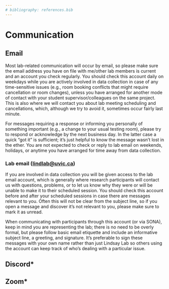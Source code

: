 ```yaml
---
# bibliography: references.bib
---
```


# Communication

## Email

Most lab-related communication will occur by email, so please make sure the email address you have on file with me/other lab members is current and an account you check regularly. You should check this account daily on weekdays while you are actively involved in data collection in case of any time-sensitive issues (e.g., room booking conflicts that might require cancellation or room changes), unless you have arranged for another mode of contact with your student supervisor/colleagues on the same project. This is also where we will contact you about lab meeting scheduling and cancellations, which, although we try to avoid it, sometimes occur fairly last minute.

For messages requiring a response or informing you personally of something important (e.g., a change to your usual testing room), please try to respond or acknowledge by the next business day. In the latter case a quick “got it” is sufficient; it’s just helpful to know the message wasn’t lost in the ether. You are not expected to check or reply to lab email on weekends, holidays, or anytime you have arranged for time away from data collection.

### Lab email ([lindlab@uvic.ca](lindlab@uvic.ca))

If you are involved in data collection you will be given access to the lab email account, which is generally where research participants will contact us with questions, problems, or to let us know why they were or will be unable to make it to their scheduled session. You should check this account before and after your scheduled sessions in case there are messages relevant to you. Often this will not be clear from the subject line, so if you open a message and discover it’s not relevant to you, please make sure to mark it as unread.

When communicating with participants through this account (or via SONA), keep in mind you are representing the lab; there is no need to be overly formal, but please follow basic email etiquette and include an informative subject line, a greeting, and signature. It’s preferable to sign these messages with your own name rather than just Lindsay Lab so others using the account can keep track of who’s dealing with a particular issue.

## Discord*

## Zoom*